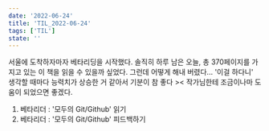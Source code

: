 ```yaml
---
date: '2022-06-24'
title: 'TIL_2022-06-24'
tags: ['TIL']
state: ''
---
```


서울에 도착하자마자 베타리딩을 시작했다.
솔직히 하루 남은 오늘, 총 370페이지를 가지고 있는 이 책을 읽을 수 있을까 싶었다.
그런데 어떻게 해내 버렸다... '이걸 하다니' 생각할 때마다 능력치가 상승한 거 같아서 
기분이 참 좋다 ><
작가님한테 조금이나마 도움이 되었으면 좋겠다.

1. 베타리더 : '모두의 Git/Github' 읽기
2. 베타리더 : '모두의 Git/Github' 피드백하기